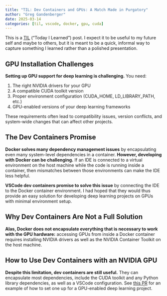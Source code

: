 ```yaml
---
title: "TIL: Dev Containers and GPUs: A Match Made in Purgatory"
author: "Greg Gandenberger"
date: 2025-03-14
categories: [til, vscode, docker, gpu, cuda]
---
```


::: {.callout-note}
This is a [TIL](https://dev.to/jbranchaud/how-i-built-a-learning-machine-45k9) ("Today I Learned") post. I expect it to be useful to my future self and maybe to others, but it is meant to be a quick, informal way to capture something I learned rather than a polished presentation.
:::

## GPU Installation Challenges

**Setting up GPU support for deep learning is challenging.** You need:

1. The right NVIDIA drivers for your GPU
2. A compatible CUDA toolkit version
3. Proper environment configuration (CUDA_HOME, LD_LIBRARY_PATH, etc.)
4. GPU-enabled versions of your deep learning frameworks

These requirements often lead to compatibility issues, version conflicts, and system-wide changes that can affect other projects.

## The Dev Containers Promise

**Docker solves many dependency management issues** by encapsulating even many system-level dependencies in a container. **However, developing with Docker can be challenging.** If an IDE is connected to a virtual environment on the host machine while the code is running inside a container, then mismatches between those environments can make the IDE less helpful.

**VSCode dev containers promise to solve this issue** by connecting the IDE to the Docker container environment. I had hoped that they would thus provide an easy solution for developing deep learning projects on GPUs with minimal environment setup.

## Why Dev Containers Are Not a Full Solution

**Alas, Docker does not encapsulate everything that is necessary to work with the GPU hardware:** accessing GPUs from inside a Docker container requires installing NVIDIA drivers as well as the NVIDIA Container Toolkit on the host machine.
   
## How to Use Dev Containers with an NVIDIA GPU

**Despite this limitation, dev containers are still useful.** They can encapsulate most dependencies, include the CUDA toolkit and any Python library dependencies, as well as a VSCode configuration. See [this PR](https://github.com/warner-benjamin/transformer-from-scratch/pull/1) for an example of how to set one up for a GPU-enabled deep learning project.
